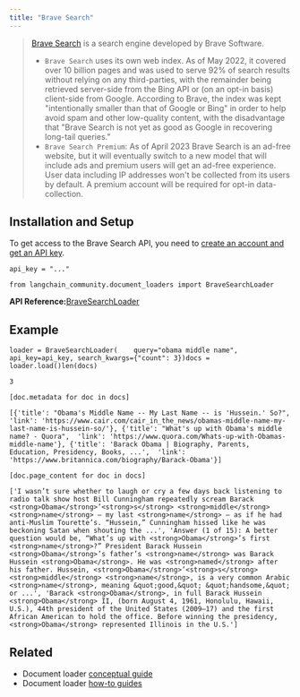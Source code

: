 ```yaml
---
title: "Brave Search"
---
```


> [Brave Search](https://en.wikipedia.org/wiki/Brave_Search) is a search engine developed by Brave Software.
>
> * `Brave Search` uses its own web index. As of May 2022, it covered over 10 billion pages and was used to serve 92% of search results without relying on any third-parties, with the remainder being retrieved server-side from the Bing API or (on an opt-in basis) client-side from Google. According to Brave, the index was kept "intentionally smaller than that of Google or Bing" in order to help avoid spam and other low-quality content, with the disadvantage that "Brave Search is not yet as good as Google in recovering long-tail queries."
> * `Brave Search Premium`: As of April 2023 Brave Search is an ad-free website, but it will eventually switch to a new model that will include ads and premium users will get an ad-free experience. User data including IP addresses won't be collected from its users by default. A premium account will be required for opt-in data-collection.

## Installation and Setup

To get access to the Brave Search API, you need to [create an account and get an API key](https://api.search.brave.com/app/dashboard).

```
api_key = "..."
```

```
from langchain_community.document_loaders import BraveSearchLoader
```

**API Reference:**[BraveSearchLoader](https://python.langchain.com/api_reference/community/document_loaders/langchain_community.document_loaders.brave_search.BraveSearchLoader.html)

## Example

```
loader = BraveSearchLoader(    query="obama middle name", api_key=api_key, search_kwargs={"count": 3})docs = loader.load()len(docs)
```

```
3
```

```
[doc.metadata for doc in docs]
```

```
[{'title': "Obama's Middle Name -- My Last Name -- is 'Hussein.' So?",  'link': 'https://www.cair.com/cair_in_the_news/obamas-middle-name-my-last-name-is-hussein-so/'}, {'title': "What's up with Obama's middle name? - Quora",  'link': 'https://www.quora.com/Whats-up-with-Obamas-middle-name'}, {'title': 'Barack Obama | Biography, Parents, Education, Presidency, Books, ...',  'link': 'https://www.britannica.com/biography/Barack-Obama'}]
```

```
[doc.page_content for doc in docs]
```

```
['I wasn’t sure whether to laugh or cry a few days back listening to radio talk show host Bill Cunningham repeatedly scream Barack <strong>Obama</strong>’<strong>s</strong> <strong>middle</strong> <strong>name</strong> — my last <strong>name</strong> — as if he had anti-Muslim Tourette’s. “Hussein,” Cunningham hissed like he was beckoning Satan when shouting the ...', 'Answer (1 of 15): A better question would be, “What’s up with <strong>Obama</strong>’s first <strong>name</strong>?” President Barack Hussein <strong>Obama</strong>’s father’s <strong>name</strong> was Barack Hussein <strong>Obama</strong>. He was <strong>named</strong> after his father. Hussein, <strong>Obama</strong>’<strong>s</strong> <strong>middle</strong> <strong>name</strong>, is a very common Arabic <strong>name</strong>, meaning &quot;good,&quot; &quot;handsome,&quot; or ...', 'Barack <strong>Obama</strong>, in full Barack Hussein <strong>Obama</strong> II, (born August 4, 1961, Honolulu, Hawaii, U.S.), 44th president of the United States (2009–17) and the first African American to hold the office. Before winning the presidency, <strong>Obama</strong> represented Illinois in the U.S.']
```

## Related

* Document loader [conceptual guide](/src/oss/concepts/document_loaders)
* Document loader [how-to guides](/src/oss/how_to/#document-loaders)

